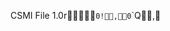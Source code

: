 CSMI File 1.0r                                `   0       !                     ,         0   `   `       Q                     ,          